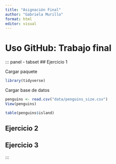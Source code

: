 ---
title: "Asignación Final"
author: "Gabriela Murillo"
format: html
editor: visual
---

# Uso GitHub: Trabajo final

::: panel - tabset
## Ejercicio 1

Cargar paquete
```{r}
library(tidyverse)
```
Cargar base de datos
```{r}
penguins <- read.csv("data/penguins_size.csv")
View(penguins)

table(penguins$island)
```


## Ejercicio 2


## Ejercicio 3

:::

